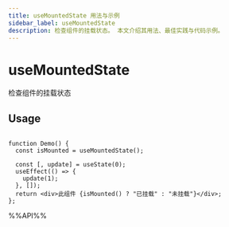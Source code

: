 ```yaml
---
title: useMountedState 用法与示例
sidebar_label: useMountedState
description: 检查组件的挂载状态。 本文介绍其用法、最佳实践与代码示例。
---
```

# useMountedState

检查组件的挂载状态

## Usage

```tsx live

function Demo() {
  const isMounted = useMountedState();

  const [, update] = useState(0);
  useEffect(() => {
    update(1);
  }, []);
  return <div>此组件 {isMounted() ? "已挂载" : "未挂载"}</div>;
};

```

%%API%%